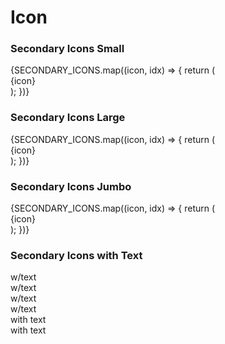 

<Meta component={SecondaryIcon} title="Components/Molecules/Icons/SecondaryIcon" />

# Icon
<Description of={SecondaryIcon} />
<Props of={SecondaryIcon} />

### Secondary Icons Small
<Preview>
  <Story name="SecondaryIcon Small">
    <div style={{display:'flex',flexWrap:'wrap',justifyContent:'space-around'}}>
      {SECONDARY_ICONS.map((icon, idx) => {
        return (
          <div style={{margin:'5px',display:'flex',flexDirection:'column',alignItems:'center',padding:'15px',border:'solid black 2px',borderRadius:'5px',height:'40px',width:'40px'}}>
            <SecondaryIcon name={icon} key={`${icon}_${idx}`}/>
            <span>{icon}</span>
          </div>
        );
      })}
    </div>
  </Story>
</Preview>


### Secondary Icons Large
<Preview>
  <Story name="SecondaryIcon Large">
    <div style={{display:'flex',flexWrap:'wrap',justifyContent:'space-around'}}>
      {SECONDARY_ICONS.map((icon, idx) => {
        return (
          <div style={{margin:'5px',display:'flex',flexDirection:'column',alignItems:'center',padding:'15px',border:'solid black 2px',borderRadius:'5px',height:'50px',width:'50px'}}>
            <SecondaryIcon name={icon} size="large" key={`${icon}_${idx}`}/>
            <span>{icon}</span>
          </div>
        );
      })}
    </div>
  </Story>
</Preview>

### Secondary Icons Jumbo
<Preview>
  <Story name="SecondaryIcon Jumbo">
    <div style={{display:'flex',flexWrap:'wrap',justifyContent:'space-around'}}>
      {SECONDARY_ICONS.map((icon, idx) => {
        return (
          <div style={{margin:'5px',display:'flex',flexDirection:'column',alignItems:'center',padding:'15px',border:'solid black 2px',borderRadius:'5px',height:'65px',width:'65px'}}>
            <SecondaryIcon name={icon} size="jumbo" key={`${icon}_${idx}`}/>
            <span>{icon}</span>
          </div>
        );
      })}
    </div>
  </Story>
</Preview>

### Secondary Icons with Text
<Preview>
  <Story name="SecondaryIcon with Text">
    <div>
      <div style={{display:'flex',flexWrap:'wrap',justifyContent:'space-around'}}>
        <div style={{margin:'5px',display:'flex',flexDirection:'column',alignItems:'center',padding:'15px',border:'solid black 2px',borderRadius:'5px'}}>
          <SecondaryIcon text="A" size="small" />
          <span>w/text</span>
        </div>
        <div style={{margin:'5px',display:'flex',flexDirection:'column',alignItems:'center',padding:'15px',border:'solid black 2px',borderRadius:'5px'}}>
          <SecondaryIcon text="+1" color="secondary" size="small" />
          <span>w/text</span>
        </div>
      </div>
      <div style={{display:'flex',flexWrap:'wrap',justifyContent:'space-around'}}>
        <div style={{margin:'5px',display:'flex',flexDirection:'column',alignItems:'center',padding:'15px',border:'solid black 2px',borderRadius:'5px',height:'50px',width:'50px'}}>
          <SecondaryIcon text="A" size="large" />
          <span>w/text</span>
        </div>
        <div style={{margin:'5px',display:'flex',flexDirection:'column',alignItems:'center',padding:'15px',border:'solid black 2px',borderRadius:'5px',height:'50px',width:'50px'}}>
          <SecondaryIcon text="+1" color="secondary" size="large" />
          <span>w/text</span>
        </div>
      </div>
      <div style={{display:'flex',flexWrap:'wrap',justifyContent:'space-around'}}>
        <div style={{margin:'5px',display:'flex',flexDirection:'column',alignItems:'center',padding:'15px',border:'solid black 2px',borderRadius:'5px',height:'65px',width:'65px'}}>
          <SecondaryIcon text="A" size="jumbo" />
          <span>with text</span>
        </div>
        <div style={{margin:'5px',display:'flex',flexDirection:'column',alignItems:'center',padding:'15px',border:'solid black 2px',borderRadius:'5px',height:'65px',width:'65px'}}>
          <SecondaryIcon text="+1" color="secondary" size="jumbo" />
          <span>with text</span>
        </div>
      </div>
    </div>
  </Story>
</Preview>
